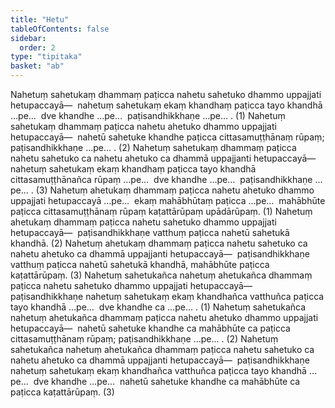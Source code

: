 ```yaml
---
title: "Hetu"
tableOfContents: false
sidebar:
  order: 2
type: "tipitaka"
basket: "ab"
---
```



<DynamicBreadcrumb />

<Division number="159">

<Paragraph number="440">
Nahetuṃ sahetukaṃ dhammaṃ paṭicca nahetu sahetuko dhammo uppajjati hetupaccayā—  nahetuṃ sahetukaṃ ekaṃ khandhaṃ paṭicca tayo khandhā …pe…  dve khandhe …pe…  paṭisandhikkhaṇe …pe… . (1)
</Paragraph>

<Paragraph number="441">
Nahetuṃ sahetukaṃ dhammaṃ paṭicca nahetu ahetuko dhammo uppajjati hetupaccayā—  nahetū sahetuke khandhe paṭicca cittasamuṭṭhānaṃ rūpaṃ; paṭisandhikkhaṇe …pe… . (2)
</Paragraph>

<Paragraph number="442">
Nahetuṃ sahetukaṃ dhammaṃ paṭicca nahetu sahetuko ca nahetu ahetuko ca dhammā uppajjanti hetupaccayā—  nahetuṃ sahetukaṃ ekaṃ khandhaṃ paṭicca tayo khandhā cittasamuṭṭhānañca rūpaṃ …pe…  dve khandhe …pe…  paṭisandhikkhaṇe …pe… . (3)
</Paragraph>

</Division>
<Division number="160">

<Paragraph number="443">
Nahetuṃ ahetukaṃ dhammaṃ paṭicca nahetu ahetuko dhammo uppajjati hetupaccayā …pe…  ekaṃ mahābhūtaṃ paṭicca …pe…  mahābhūte paṭicca cittasamuṭṭhānaṃ rūpaṃ kaṭattārūpaṃ upādārūpaṃ. (1)
</Paragraph>

<Paragraph number="444">
Nahetuṃ ahetukaṃ dhammaṃ paṭicca nahetu sahetuko dhammo uppajjati hetupaccayā—  paṭisandhikkhaṇe vatthuṃ paṭicca nahetū sahetukā khandhā. (2)
</Paragraph>

<Paragraph number="445">
Nahetuṃ ahetukaṃ dhammaṃ paṭicca nahetu sahetuko ca nahetu ahetuko ca dhammā uppajjanti hetupaccayā—  paṭisandhikkhaṇe vatthuṃ paṭicca nahetū sahetukā khandhā, mahābhūte paṭicca kaṭattārūpaṃ. (3)
</Paragraph>

</Division>
<Division number="161">

<Paragraph number="446">
Nahetuṃ sahetukañca nahetuṃ ahetukañca dhammaṃ paṭicca nahetu sahetuko dhammo uppajjati hetupaccayā—  paṭisandhikkhaṇe nahetuṃ sahetukaṃ ekaṃ khandhañca vatthuñca paṭicca tayo khandhā …pe…  dve khandhe ca …pe… . (1)
</Paragraph>

<Paragraph number="447">
Nahetuṃ sahetukañca nahetuṃ ahetukañca dhammaṃ paṭicca nahetu ahetuko dhammo uppajjati hetupaccayā—  nahetū sahetuke khandhe ca mahābhūte ca paṭicca cittasamuṭṭhānaṃ rūpaṃ; paṭisandhikkhaṇe …pe… . (2)
</Paragraph>

<Paragraph number="448">
Nahetuṃ sahetukañca nahetuṃ ahetukañca dhammaṃ paṭicca nahetu sahetuko ca nahetu ahetuko ca dhammā uppajjanti hetupaccayā—  paṭisandhikkhaṇe nahetuṃ sahetukaṃ ekaṃ khandhañca vatthuñca paṭicca tayo khandhā …pe…  dve khandhe …pe…  nahetū sahetuke khandhe ca mahābhūte ca paṭicca kaṭattārūpaṃ. (3)
</Paragraph>
</Division>